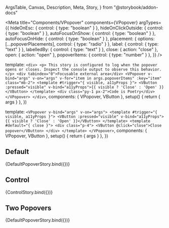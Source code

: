   ArgsTable,
  Canvas,
  Description,
  Meta,
  Story,
} from "@storybook/addon-docs"



<Meta
  title="Components/VPopover"
  components={VPopover}
  argTypes={{
    hideOnEsc: { control: { type: "boolean" } },
    hideOnClickOutside: { control: { type: "boolean" } },
    autoFocusOnShow: { control: { type: "boolean" } },
    autoFocusOnHide: { control: { type: "boolean" } },
    placement: { options: [...popoverPlacements], control: { type: "radio" } },
    label: { control: { type: "text" } },
    labelledBy: { control: { type: "text" } },
    close: { action: "close" },
    open: { action: "open" },
    popoverItems: { control: { type: "number" } },
  }}
/>

  template: `
    <div>
      <p>
        This story is configured to log when the popover opens or closes. Inspect the console output to observe this behavior.
      </p>
      <div tabindex="0">Focusable external area</div>
      <VPopover v-bind="args" v-on="args" v-for="item in args.popoverItems" :key="item" class="mb-2">
        <template #trigger="{ visible, a11yProps }">
          <VButton :pressed="visible" v-bind="a11yProps">{{ visible ? 'Close' : 'Open' }}</VButton>
        </template>
        <div class="py-1 px-2">Code is Poetry</div>
      </VPopover>
    </div>
  `,
  components: { VPopover, VButton },
  setup() {
    return { args }
  },
})

  template: `
    <VPopover v-bind="args" v-on="args">
      <template #trigger="{ visible, a11yProps }">
        <VButton :pressed="visible" v-bind="a11yProps">{{ visible ? 'Close' : 'Open' }}</VButton>
      </template>
      <template #default="{ close }">
        <div class="p-4">
        <VButton @click="close">Close popover</VButton>
        </div>
      </template>
    </VPopover>
  `,
  components: { VPopover, VButton },
  setup() {
    return { args }
  },
})

<Description of={VPopover} />

<ArgsTable of={VPopover} />

## Default

<Canvas>
  <Story name="Default" args={{ popoverItems: 1 }}>
    {DefaultPopoverStory.bind({})}
  </Story>
</Canvas>

## Control

<Canvas>
  <Story name="Control">{ControlStory.bind({})}</Story>
</Canvas>

## Two Popovers

<Canvas>
  <Story name="Two Popovers" args={{ popoverItems: 2 }}>
    {DefaultPopoverStory.bind({})}
  </Story>
</Canvas>

